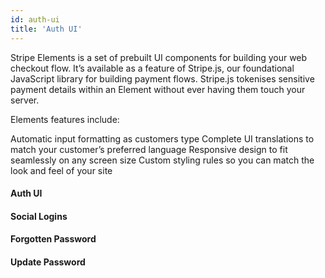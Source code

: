 ```yaml
---
id: auth-ui
title: 'Auth UI'
---
```


Stripe Elements is a set of prebuilt UI components for building your web checkout flow. It’s available as a feature of Stripe.js, our foundational JavaScript library for building payment flows. Stripe.js tokenises sensitive payment details within an Element without ever having them touch your server.

Elements features include:

Automatic input formatting as customers type
Complete UI translations to match your customer’s preferred language
Responsive design to fit seamlessly on any screen size
Custom styling rules so you can match the look and feel of your site

#### Auth UI

#### Social Logins

#### Forgotten Password

#### Update Password

